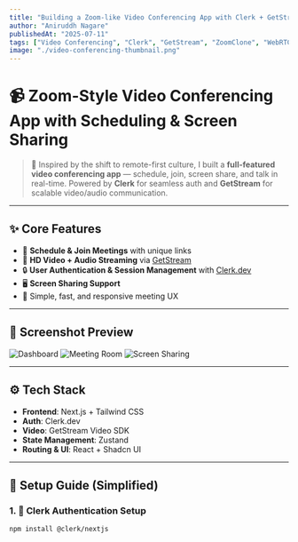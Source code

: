 ```yaml
---
title: "Building a Zoom-like Video Conferencing App with Clerk + GetStream"
author: "Aniruddh Nagare"
publishedAt: "2025-07-11"
tags: ["Video Conferencing", "Clerk", "GetStream", "ZoomClone", "WebRTC", "Next.js"]
image: "./video-conferencing-thumbnail.png"
---
```



# 📹 Zoom-Style Video Conferencing App with Scheduling & Screen Sharing

> 🚀 Inspired by the shift to remote-first culture, I built a **full-featured video conferencing app** — schedule, join, screen share, and talk in real-time. Powered by **Clerk** for seamless auth and **GetStream** for scalable video/audio communication.

---

## ✨ Core Features

- 📅 **Schedule & Join Meetings** with unique links
- 🎥 **HD Video + Audio Streaming** via [GetStream](https://getstream.io/video/)
- 🔒 **User Authentication & Session Management** with [Clerk.dev](https://clerk.dev)
- 🖥️ **Screen Sharing Support**
- 🤝 Simple, fast, and responsive meeting UX

---

## 📸 Screenshot Preview
![Dashboard](/vm.png)
![Meeting Room](https://i.ibb.co/8DKjNGFc/vm2.png)
![Screen Sharing](https://i.ibb.co/20PRyDVT/vm1.png)

---

## ⚙️ Tech Stack

- **Frontend**: Next.js + Tailwind CSS
- **Auth**: Clerk.dev
- **Video**: GetStream Video SDK
- **State Management**: Zustand
- **Routing & UI**: React + Shadcn UI

---

## 🚧 Setup Guide (Simplified)

### 1. 🔐 Clerk Authentication Setup

```bash
npm install @clerk/nextjs
